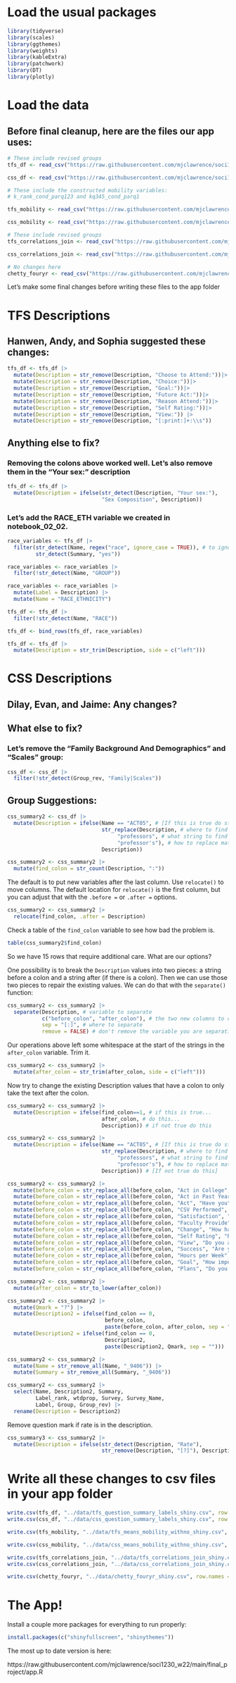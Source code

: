 # Load the usual packages
```r
library(tidyverse)
library(scales)
library(ggthemes)
library(weights)
library(kableExtra)
library(patchwork)
library(DT)
library(plotly)
```

# Load the data

## Before final cleanup, here are the files our app uses:

```r
# These include revised groups
tfs_df <- read_csv("https://raw.githubusercontent.com/mjclawrence/soci1230_w22/main/data/tfs_question_summary_labels_shiny.csv")

css_df <- read_csv("https://raw.githubusercontent.com/mjclawrence/soci1230_w22/main/data/css_question_summary_labels_shiny.csv")

# These include the constructed mobility variables:
# k_rank_cond_parq123 and kq345_cond_parq1

tfs_mobility <- read_csv("https://raw.githubusercontent.com/mjclawrence/soci1230_w22/main/data/tfs_means_mobility_withno_shiny.csv")

css_mobility <- read_csv("https://raw.githubusercontent.com/mjclawrence/soci1230_w22/main/data/css_means_mobility_withno_shiny.csv")

# These include revised groups
tfs_correlations_join <- read_csv("https://raw.githubusercontent.com/mjclawrence/soci1230_w22/main/data/tfs_correlations_join_shiny.csv")

css_correlations_join <- read_csv("https://raw.githubusercontent.com/mjclawrence/soci1230_w22/main/data/css_correlations_join_shiny.csv")

# No changes here
chetty_fouryr <- read_csv("https://raw.githubusercontent.com/mjclawrence/soci1230_w22/main/data/chetty_fouryr_shiny.csv")
```

Let's make some final changes before writing these files to the app folder

# TFS Descriptions

## Hanwen, Andy, and Sophia suggested these changes:

```r
tfs_df <- tfs_df |>
  mutate(Description = str_remove(Description, "Choose to Attend:"))|>
  mutate(Description = str_remove(Description, "Choice:"))|>
  mutate(Description = str_remove(Description, "Goal:"))|>
  mutate(Description = str_remove(Description, "Future Act:"))|>
  mutate(Description = str_remove(Description, "Reason Attend:"))|>
  mutate(Description = str_remove(Description, "Self Rating:"))|>
  mutate(Description = str_remove(Description, "View:")) |> 
  mutate(Description = str_remove(Description, "[:print:]+:\\s"))
```

## Anything else to fix?

### Removing the colons above worked well. Let's also remove them in the "Your sex:" description

```r
tfs_df <- tfs_df |> 
  mutate(Description = ifelse(str_detect(Description, "Your sex:"),
                              "Sex Composition", Description))
```

### Let's add the RACE_ETH variable we created in notebook_02_02.

```r
race_variables <- tfs_df |> 
  filter(str_detect(Name, regex("race", ignore_case = TRUE)), # to ignore case
         str_detect(Summary, "yes"))

race_variables <- race_variables |> 
  filter(!str_detect(Name, "GROUP"))

race_variables <- race_variables |> 
  mutate(Label = Description) |> 
  mutate(Name = "RACE_ETHNICITY")

tfs_df <- tfs_df |> 
  filter(!str_detect(Name, "RACE"))

tfs_df <- bind_rows(tfs_df, race_variables)

tfs_df <- tfs_df |> 
  mutate(Description = str_trim(Description, side = c("left")))

```

# CSS Descriptions

## Dilay, Evan, and Jaime: Any changes?

## What else to fix?

### Let's remove the "Family Background And Demographics" and "Scales" group:

```r
css_df <- css_df |> 
  filter(!str_detect(Group_rev, "Family|Scales"))
```

## Group Suggestions:

```r
css_summary2 <- css_df |> 
  mutate(Description = ifelse(Name == "ACT05", # [If this is true do str_replace]
                              str_replace(Description, # where to find the string
                                   "professors", # what string to find
                                   "professor's"), # how to replace match
                              Description))
```

```r
css_summary2 <- css_summary2 |> 
  mutate(find_colon = str_count(Description, ":"))
```

The default is to put new variables after the last column. Use `relocate()` to move columns. The default location for `relocate()` is the first column, but you can adjust that with the `.before =` or `.after =` options.

```r
css_summary2 <- css_summary2 |> 
  relocate(find_colon, .after = Description)
```

Check a table of the `find_colon` variable to see how bad the problem is.

```r
table(css_summary2$find_colon)
```


So we have 15 rows that require additional care. What are our options?


One possibility is to break the `Description` values into two pieces: a string before a colon and a string after (if there is a colon). Then we can use those two pieces to repair the existing values. We can do that with the `separate()` function:

```r
css_summary2 <- css_summary2 |> 
  separate(Description, # variable to separate
           c("before_colon", "after_colon"), # the two new columns to create
           sep = "[:]", # where to separate
           remove = FALSE) # don't remove the variable you are separating
```

Our operations above left some whitespace at the start of the strings in the `after_colon` variable. Trim it.

```r
css_summary2 <- css_summary2 |> 
  mutate(after_colon = str_trim(after_colon, side = c("left")))
```

Now try to change the existing Description values that have a colon to only take the text after the colon.

```r
css_summary2 <- css_summary2 |> 
  mutate(Description = ifelse(find_colon==1, # if this is true...
                              after_colon, # do this...
                              Description)) # if not true do this
```

```r
css_summary2 <- css_summary2 |> 
  mutate(Description = ifelse(Name == "ACT05", # [If this is true do str_replace]
                              str_replace(Description, # where to find the string
                                   "professors", # what string to find
                                   "professor's"), # how to replace match
                              Description)) # [If not true do this]
```


```r
css_summary2 <- css_summary2 |>
  mutate(before_colon = str_replace_all(before_colon, "Act in College", "Have you")) |>
  mutate(before_colon = str_replace_all(before_colon, "Act in Past Year", "In the past year, have you")) |>
  mutate(before_colon = str_replace_all(before_colon, "Act", "Have you")) |>
  mutate(before_colon = str_replace_all(before_colon, "CSV Performed", "Have you done community/volunteer service")) |>
  mutate(before_colon = str_replace_all(before_colon, "Satisfaction", "How satisfied are you with the")) |>
  mutate(before_colon = str_replace_all(before_colon, "Faculty Provide", "Has the faculty provided")) |>
  mutate(before_colon = str_replace_all(before_colon, "Change", "How have you changed your")) |>
  mutate(before_colon = str_replace_all(before_colon, "Self Rating", "Rate your")) |>
  mutate(before_colon = str_replace_all(before_colon, "View", "Do you agree/disagree that")) |>
  mutate(before_colon = str_replace_all(before_colon, "Success", "Are you")) |>
  mutate(before_colon = str_replace_all(before_colon, "Hours per Week", "How many hours per week did you spend")) |>
  mutate(before_colon = str_replace_all(before_colon, "Goal", "How important to you is")) |>
  mutate(before_colon = str_replace_all(before_colon, "Plans", "Do you plan on"))

```

```r
css_summary2 <- css_summary2 |>
  mutate(after_colon = str_to_lower(after_colon))
```

```r
css_summary2 <- css_summary2 |>
  mutate(Qmark = "?") |>
  mutate(Description2 = ifelse(find_colon == 0, 
                               before_colon, 
                               paste(before_colon, after_colon, sep = " "))) |>
  mutate(Description2 = ifelse(find_colon == 0, 
                               Description2, 
                               paste(Description2, Qmark, sep = ""))) 
```

```r
css_summary2 <- css_summary2 |> 
  mutate(Name = str_remove_all(Name, "_9406")) |>
  mutate(Summary = str_remove_all(Summary, "_9406"))
```


```r
css_summary2 <- css_summary2 |> 
  select(Name, Description2, Summary, 
         Label_rank, wtdprop, Survey, Survey_Name,
         Label, Group, Group_rev) |> 
  rename(Description = Description2)
```

Remove question mark if rate is in the description.

```r
css_summary3 <- css_summary2 |> 
  mutate(Description = ifelse(str_detect(Description, "Rate"),
                              str_remove(Description, "[?]"), Description))
```



# Write all these changes to csv files in your app folder

```r
write.csv(tfs_df, "../data/tfs_question_summary_labels_shiny.csv", row.names = FALSE)
write.csv(css_df, "../data/css_question_summary_labels_shiny.csv", row.names = FALSE)

write.csv(tfs_mobility, "../data/tfs_means_mobility_withno_shiny.csv", row.names = FALSE)

write.csv(css_mobility, "../data/css_means_mobility_withno_shiny.csv", row.names = FALSE)

write.csv(tfs_correlations_join, "../data/tfs_correlations_join_shiny.csv", row.names = FALSE) 
write.csv(css_correlations_join, "../data/css_correlations_join_shiny.csv", row.names = FALSE) 

write.csv(chetty_fouryr, "../data/chetty_fouryr_shiny.csv", row.names = FALSE)
```

# The App!

Install a couple more packages for everything to run properly:

```r
install.packages(c("shinyfullscreen", "shinythemes"))
```


The most up to date version is here:

https://raw.githubusercontent.com/mjclawrence/soci1230_w22/main/final_project/app.R
